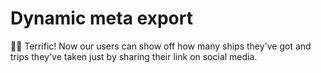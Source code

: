 # Dynamic meta export

👨‍💼 Terrific! Now our users can show off how many ships they've got and trips
they've taken just by sharing their link on social media.
